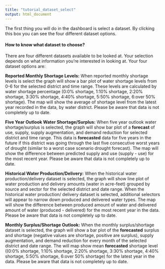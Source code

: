 ```yaml
---
title: "tutorial_dataset_select"
output: html_document
---
```


The first thing you will do in the dashboard is select a dataset. By clicking this box you can see the four different dataset options.

#### How to know what dataset to choose?

There are four different datasets available to be looked at. Your selection depends on what information you're interested in looking at. Your four dataset options are: 

**Reported Monthly Shortage Levels:** When reported monthly shortage levels is select the graph will show a bar plot of water shortage levels from 0-6 for the selected district and time range. These levels are calculated by water shortage percentage (0:0% shortage, 1:10% shortage, 2:20% shortage, 3:30% shortage, 4:40% shortage, 5:50% shortage, 6:over 50% shortage). The map will show the average of shortage level from the latest year recorded in the data, by water district. Please be aware that data is not completely up to date.

**Five Year Outlook Water Shortage/Surplus:** When five year outlook water shortage/surplus is selected, the graph will show bar plot of a **forecast** of use, supply, supply augmentation, and demand reduction for selected district and time range. This data is **forecasted** data for five years in the future if this district was going through the last five consecutive worst years of drought (similar to a worst case scenario drought forecast). The map will show the difference between predicted supply and use (supply - use) for the most recent year. Please be aware that data is not completely up to date.

**Historical Water Production/Delivery:** When the historical water production/delivery dataset is selected, the graph will show line plot of water production and delivery amounts (water in acre-feet) grouped by source and sector for the selected district and date range. When the historical water production/ delivery dataset is selected, additional selectors will appear to narrow down produced and delivered water types. The map will show the difference between produced amount of water and delivered amount of water (produced - delivered) for the most recent year in the data. Please be aware that data is not completely up to date.

**Monthly Surplus/Shortage Outlook:** When the monthly surplus/shortage dataset is selected, the graph will show a bar plot of the **forecasted** surplus and shortage (negative values are shortage, positive are surplus), supply augmentation, and demand reduction for every month of the selected district and date range. The will map show mean **forecasted** shortage level ((0:0% shortage, 1:10% shortage, 2:20% shortage, 3:30% shortage, 4:40% shortage, 5:50% shortage, 6:over 50% shortage) for the latest year in the data. Please be aware that data is not completely up to date.

